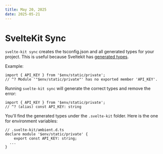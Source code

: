 ```yaml
---
title: May 20, 2025
date: 2025-05-21
---
```


# SvelteKit Sync

`svelte-kit sync` creates the tsconfig.json and all generated types for your project. This is useful because Sveltekit has [generated types](https://kit.svelte.dev/docs/types#generated-types).

Example:

```tsx
import { API_KEY } from '$env/static/private';
// ^? Module '"$env/static/private"' has no exported member 'API_KEY'.
```

Running `svelte-kit sync` will generate the correct types and remove the error:

```tsx
import { API_KEY } from '$env/static/private';
// ^? (alias) const API_KEY: string
```

You'll find the generated types under the `.svelte-kit` folder. Here is the one for environment variables:

```tsx
// .svelte-kit/ambient.d.ts
declare module '$env/static/private' {
	export const API_KEY: string;
  ...
}
```
